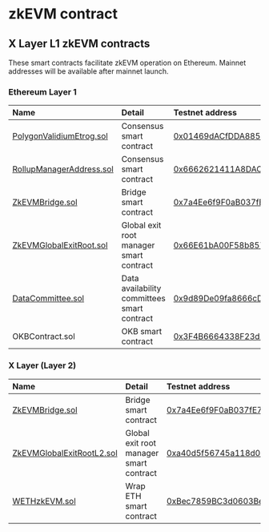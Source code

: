 # zkEVM contract
## X Layer L1 zkEVM contracts
These smart contracts facilitate zkEVM operation on Ethereum. Mainnet addresses will be available after mainnet launch.

### Ethereum Layer 1
|Name|Detail|Testnet address|
|:----|:--|:--|
|[PolygonValidiumEtrog.sol](https://github.com/okx/xlayer-contracts/blob/release/v0.3.0/contracts/v2/consensus/validium/PolygonValidiumEtrog.sol "PolygonValidiumEtrog.sol")|Consensus smart contract|[0x01469dACfDDA885D68Ff0f8628F2629c14F95a20](https://sepolia.etherscan.io/address/0x01469dACfDDA885D68Ff0f8628F2629c14F95a20 "0x01469dACfDDA885D68Ff0f8628F2629c14F95a20")|
|[RollupManagerAddress.sol](https://github.com/okx/xlayer-contracts/blob/release/v0.3.0/contracts/v2/PolygonRollupManager.sol "RollupManagerAddress.sol")|Consensus smart contract|[0x6662621411A8DACC3cA7049C8BddABaa9a999ce3](https://sepolia.etherscan.io/address/0x6662621411A8DACC3cA7049C8BddABaa9a999ce3 "0x6662621411A8DACC3cA7049C8BddABaa9a999ce3")|
|[ZkEVMBridge.sol](https://github.com/okx/xlayer-contracts/blob/release/v0.3.0/contracts/v2/PolygonZkEVMBridgeV2.sol "ZkEVMBridge.sol")|Bridge smart contract|[0x7a4Ee6f9F0aB037fE771FC36D39C1E19bcc0Fdb5](https://sepolia.etherscan.io/address/0x7a4Ee6f9F0aB037fE771FC36D39C1E19bcc0Fdb5 "0x7a4Ee6f9F0aB037fE771FC36D39C1E19bcc0Fdb5")|
|[ZkEVMGlobalExitRoot.sol](https://github.com/okx/xlayer-contracts/blob/release/v0.3.0/contracts/v2/PolygonZkEVMGlobalExitRootV2.sol "ZkEVMGlobalExitRoot.sol")|Global exit root manager smart contract|[0x66E61bA00F58b857A9DD2C500F3aBc424A46BD20](https://sepolia.etherscan.io/address/0x66E61bA00F58b857A9DD2C500F3aBc424A46BD20 "0x66E61bA00F58b857A9DD2C500F3aBc424A46BD20")|
|[DataCommittee.sol](https://github.com/okx/xlayer-contracts/blob/release/v0.3.0/contracts/v2/consensus/validium/PolygonDataCommittee.sol "DataCommittee.sol")|Data availability committees smart contract|[0x9d89De09fa8666cD82fDb0E2466bB56D704D60e7](https://sepolia.etherscan.io/address/0x9d89De09fa8666cD82fDb0E2466bB56D704D60e7 "0x9d89De09fa8666cD82fDb0E2466bB56D704D60e7")|
|OKBContract.sol|OKB smart contract|[0x3F4B6664338F23d2397c953f2AB4Ce8031663f80](https://sepolia.etherscan.io/address/0x3F4B6664338F23d2397c953f2AB4Ce8031663f80 "0x3F4B6664338F23d2397c953f2AB4Ce8031663f80")|


### X Layer (Layer 2)
|Name|Detail|Testnet address|
|:----|:--|:--|
|[ZkEVMBridge.sol](https://github.com/okx/xlayer-contracts/blob/release/v0.3.0/contracts/v2/PolygonZkEVMBridgeL2V2.sol "ZkEVMBridge.sol")|Bridge smart contract|[0x7a4Ee6f9F0aB037fE771FC36D39C1E19bcc0Fdb5](https://www.okx.com/explorer/xlayer-test/address/0x7a4Ee6f9F0aB037fE771FC36D39C1E19bcc0Fdb5 "0x7a4Ee6f9F0aB037fE771FC36D39C1E19bcc0Fdb5")|
|[ZkEVMGlobalExitRootL2.sol](https://github.com/okx/xlayer-contracts/blob/release/v0.3.0/contracts/v2/PolygonZkEVMGlobalExitRootV2.sol "ZkEVMGlobalExitRootL2.sol")|Global exit root manager smart contract|[0xa40d5f56745a118d0906a34e69aec8c0db1cb8fa](https://www.okx.com/explorer/xlayer-test/address/0xa40d5f56745a118d0906a34e69aec8c0db1cb8fa "0xa40d5f56745a118d0906a34e69aec8c0db1cb8fa")|
|[WETHzkEVM.sol](https://github.com/okx/xlayer-contracts/blob/release/v0.1.0/contracts/L2/WETHzkEVM.sol "WETHzkEVM.sol")|Wrap ETH smart contract|[0xBec7859BC3d0603BeC454F7194173E36BF2Aa5C8](https://www.okx.com/explorer/xlayer-test/address/0xBec7859BC3d0603BeC454F7194173E36BF2Aa5C8 "0xBec7859BC3d0603BeC454F7194173E36BF2Aa5C8")|
